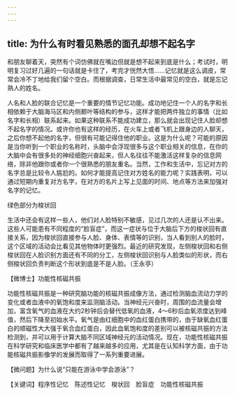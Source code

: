 ```yaml
---
---
---
```

title: 为什么有时看见熟悉的面孔却想不起名字
---




和朋友聊着天，突然有个词仿佛就在嘴边但就是想不起来到底是什么；考试时，明明复习过好几遍的一句话就是卡住了，考完才恍然大悟……记忆就是这么调皮，常常会冷不丁地给我们留个空白。而根据调查，日常生活中最常见的空白，就是忘记熟人的姓名。

人名和人脸的联合记忆是一个重要的情节记忆功能。成功地记住一个人的名字和长相依赖于大脑海马区和内侧颞叶等结构的参与，这样才能把两件独立的事情（比如名字和长相）联系起来。如果这种联系不能成功建立，那么就会出现记住人脸却想不起名字的情况。或许你也有这样的经历，在火车上或者飞机上跟身边的人聊天，之后你想不起他的名字，但很有可能记得住他的职业。这是为什么呢？可能的原因是当你听到一个职业的名称时，头脑中会浮现很多与这个职业相关的信息，在你的大脑中会有很多处的神经细胞兴奋起来，但人名往往不能激活这样复杂的信息网络，除非他跟你或者你一个很熟悉的朋友重名。当然，工作和生活中，忘记对方的名字总是比较令人尴尬的。如何才能提高记住对方姓名的能力呢？实践表明，可以通过短期内重复对方名字，在对方的名片上写上见面的时间、地点等方法来加强对名字的记忆。

绿色部分为梭状回



生活中还会有这样一些人，他们对人脸特别不敏感，见过几次的人还是认不出来。这些人可能患有不同程度的“脸盲症”，而这一症状与位于大脑后下方的梭状回有直接关系，因为梭状回直接参与人脸、身体、表情等的识别，当人看到别人的脸时，这个区域的活动会比看见其他物体时更强烈。最近的研究发现，左侧梭状回和右侧梭状回在人脸识别方面还有不同的分工，左侧梭状回识别与人脸类似的形状，而右侧梭状回负责判断这个形状到底是不是人脸。（王永亭）





【微博士】功能性核磁共振



功能性核磁共振是一种研究脑功能的核磁共振成像方法，通过检测脑血流动力学的变化或者血液中的氧饱和度来监测脑活动。当神经元兴奋时，周围的血流量会增加，富含氧气的血液在大约2秒钟后会替代低氧的血液，4～6秒后血氧浓度达到峰值，然后下降至初始水平。氧气是由红细胞中的血红蛋白携带的，由于缺氧血红蛋白的顺磁性大大强于氧合血红蛋白，因此血氧饱和度的差别可以被核磁共振的方法检测到，并可以用于计算大脑不同区域神经元的活动情况。现在，功能性核磁共振在科学研究和临床医学中都有了越来越多的应用，尤其是在认知科学方面，由于功能核磁共振影像学的发展而取得了一系列重要进展。

【微问题】为什么说“只能在游泳中学会游泳”？

【关键词】程序性记忆　陈述性记忆　梭状回　脸盲症　功能性核磁共振